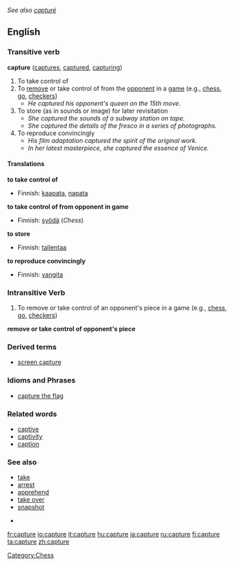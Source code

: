 ''See also [[capturé]]''
==English==

===Transitive verb===
'''capture'''  ([[captures]], [[captured]], [[capturing]])

# To take control of
# To [[remove]] or take control of from the [[opponent]] in a [[game]] (e.g., [[chess]], [[go]], [[checkers]])
#* ''He captured his opponent's queen on the 15th move.''
# To store (as in sounds or image) for later revisitation
#* ''She captured the sounds of a subway station on tape.''
#* ''She captured the details of the fresco in a series of photographs.''
# To reproduce convincingly
#* ''His film adaptation captured the spirit of the original work.''
#* ''In her latest masterpiece, she captured the essence of Venice.''

====Translations====
'''to take control of'''
{{top}}
*Finnish: [[kaapata]], [[napata]]
{{mid}}
{{bottom}}

'''to take control of from opponent in game'''
{{top}}
*Finnish: [[syödä]] (''Chess'')
{{mid}}
{{bottom}}

'''to store'''
{{top}}
*Finnish: [[tallentaa]]
{{mid}}
{{bottom}}

'''to reproduce convincingly'''
{{top}}
*Finnish: [[vangita]]
{{mid}}
{{bottom}}

===Intransitive Verb===
# To remove or take control of an opponent's piece in a game (e.g., [[chess]], [[go]], [[checkers]])

'''remove or take control of opponent's piece'''
{{top}}
{{mid}}
{{bottom}}

===Derived terms===
* [[screen capture]]

===Idioms and Phrases===
* [[capture the flag]]

===Related words===
* [[captive]]
* [[captivity]]
* [[caption]]

=== See also ===
* [[take]]
* [[arrest]]
* [[apprehend]]
* [[take over]]
* [[snapshot]]

*[[Category:Chess]]

[[fr:capture]]
[[io:capture]]
[[it:capture]]
[[hu:capture]]
[[ja:capture]]
[[ru:capture]]
[[fi:capture]]
[[ta:capture]]
[[zh:capture]]